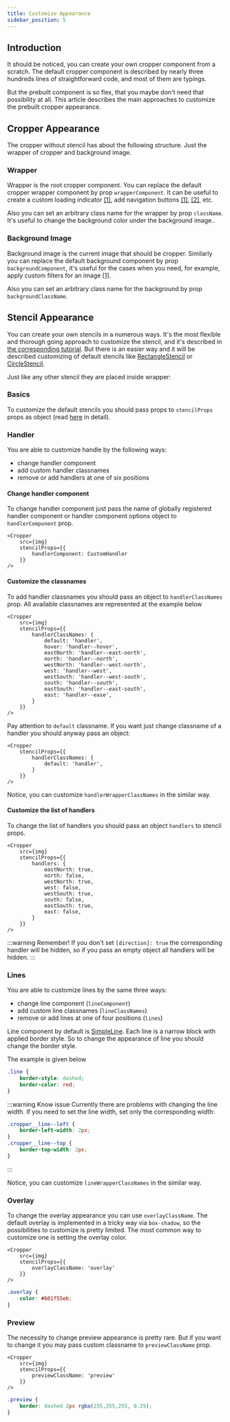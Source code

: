 ```yaml
---
title: Customize Appearance
sidebar_position: 5
---
```



## Introduction

It should be noticed, you can create your own cropper component from a scratch. The default cropper component is described by  nearly three hundreds lines of straightforward code, and most of them are typings.

But the prebuilt component is so flex, that you maybe don't need that possibility at all. This article
describes the main approaches to customize the prebuilt cropper appearance.

## Cropper Appearance
The cropper without stencil has about the following structure. Just the wrapper of cropper and background image.

<CropperStructure/>

### Wrapper

Wrapper is the root cropper component. You can replace the default cropper wrapper component by prop `wrapperComponent`.
It can be useful to create a custom loading indicator [[1]](https://github.com/advanced-cropper/react-advanced-cropper/blob/master/example/src/components/showcase/Telegram/components/CropperWrapper.tsx),
add navigation buttons
[[1]](https://github.com/advanced-cropper/react-advanced-cropper/blob/master/example/src/components/showcase/Telegram/components/CropperWrapper.tsx),
[[2]](/docs/tutorials/absolute-zoom), etc.

Also you can set an arbitrary class name for the wrapper by prop `className`. It's useful to change the background color under the background image..

### Background Image

Background image is the current image that should be cropper. Similarly you can replace the default background component by prop `backgroundComponent`, it's useful for the cases
when you need, for example, apply custom filters for an image [[1]](/docs/tutorials/image-editor).

Also you can set an arbitrary class name for the background by prop `backgroundClassName`.

## Stencil Appearance

You can create your own stencils in a numerous ways. It's the most flexible and thorough going approach to customize the stencil, and it's described
in [the corresponding tutorial](/docs/tutorials/custom-stencil). But there is an easier way and it will be described customizing of default stencils like [RectangleStencil](/docs/components/RectangleStencil) or [CircleStencil](/docs/components/CircleStencil).

Just like any other stencil they are placed inside wrapper:

<StencilStructure/>

### Basics

To customize the default stencils you should pass props to `stencilProps` props as object (read [here](/docs/guides/#passing-props-to-the-stencil) in detail).

### Handler

You are able to customize handle by the following ways:
- change handler component
- add custom handler classnames
- remove or add handlers at one of six positions


#### Change handler component

To change handler component just pass the name of globally registered handler component or handler component options object to `handlerComponent` prop.

```tsx
<Cropper
	src={img}
	stencilProps={{
		handlerComponent: CustomHandler
	}}
/>
```

#### Customize the classnames

To add handler classnames you should pass an object to `handlerClassNames` prop. All available classnames are represented at the example below

```tsx
<Cropper
	src={img}
	stencilProps={{
		handlerClassNames: {
			default: 'handler',
			hover: 'handler--hover',
			eastNorth: 'handler--east-north',
			north: 'handler--north',
			westNorth: 'handler--west-north',
			west: 'handler--west',
			westSouth: 'handler--west-south',
			south: 'handler--south',
			eastSouth: 'handler--east-south',
			east: 'handler--ease',
		}
	}}
/>
```

Pay attention to `default` classname. If you want just change classname of a handler you should anyway pass an object:
```tsx
<Cropper
	stencilProps={{
		handlerClassNames: {
			default: 'handler',
		}
	}}
/>
```

Notice, you can customize `handlerWrapperClassNames` in the similar way.

#### Customize the list of handlers

To change the list of handlers you should pass an object `handlers` to stencil props.

```tsx
<Cropper
	src={img}
	stencilProps={{
		handlers: {
			eastNorth: true,
			north: false,
			westNorth: true,
			west: false,
			westSouth: true,
			south: false,
			eastSouth: true,
			east: false,
		}
	}}
/>
```

:::warning Remember!
If you don't set `[direction]: true` the corresponding handler will be hidden, so if you pass an empty object all handlers will be hidden.
:::

### Lines

You are able to customize lines by the same three ways:
- change line component (`lineComponent`)
- add custom line classnames (`lineClassNames`)
- remove or add lines at one of four positions (`lines`)

Line component by default is [SimpleLine](/components/simple-line.html). Each line is a narrow block with applied border style. So to change the appearance of line you should change the border style.

The example is given below
```css
.line {
	border-style: dashed;
	border-color: red;
}
```

:::warning Know issue
Currently there are problems with changing the line width. If you need to set the line width, set only the corresponding width:
```css
.cropper__line--left {
	border-left-width: 2px;
}
.cropper__line--top {
	border-top-width: 2px;
}
```
:::

Notice, you can customize `lineWrapperClassNames` in the similar way.


### Overlay

To change the overlay appearance you can use `overlayClassName`. The default overlay is implemented in a tricky way via `box-shadow`,
so the possibilities to customize is pretty limited. The most common way to customize one is setting the overlay color.

```tsx
<Cropper
	src={img}
	stencilProps={{
		overlayClassName: 'overlay'
	}}
/>
```
```css
.overlay {
	color: #601f55eb;
}
```
<OverlayColorExample/>

### Preview

The necessity to change preview appearance is pretty rare. But if you want to change it you may pass custom classname to `previewClassName` prop.

```tsx
<Cropper
	src={img}
	stencilProps={{
		previewClassName: 'preview'
	}}
/>
```
```css
.preview {
	border: dashed 2px rgba(255,255,255, 0.25);
}
```
<CustomPreviewExample/>
